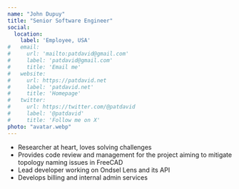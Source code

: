 ```yaml
---
name: "John Dupuy"
title: "Senior Software Engineer"
social:
  location:
    label: 'Employee, USA'
#   email:
#     url: 'mailto:patdavid@gmail.com'
#     label: 'patdavid@gmail.com'
#     title: 'Email me'
#   website:
#     url: https://patdavid.net
#     label: 'patdavid.net'
#     title: 'Homepage'
#   twitter:
#     url: https://twitter.com/@patdavid
#     label: '@patdavid'
#     title: 'Follow me on X'
photo: "avatar.webp"
---
```



<TeamMember frontMatter={frontMatter}>

 - Researcher at heart, loves solving challenges
 - Provides code review and management for the project aiming to mitigate topology naming issues in FreeCAD
 - Lead developer working on Ondsel Lens and its API
 - Develops billing and internal admin services


</TeamMember>

